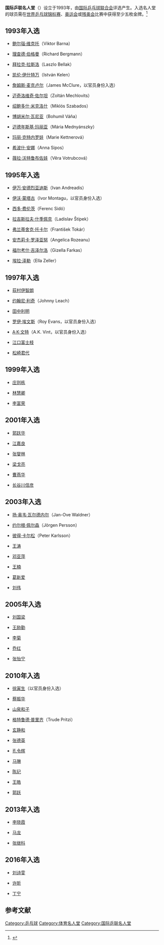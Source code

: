 '''国际乒联名人堂'''（{{lang|en|ITTF Hall of Fame}}）设立于1993年，由[[国际乒乓球联合会|国际乒乓球联合会]]评选产生。入选名人堂的球员需在[[世界乒乓球锦标赛|世界乒乓球锦标赛]]、[[奥运会|奥运会]]或[[残奥会|残奥会]]比赛中获得至少五枚金牌。<ref>{{cite web |url=http://www.ittf.com/museum/Hof/ |title=The ITTF Hall of Fame |deadurl=yes |archiveurl=https://web.archive.org/web/20121113190121/http://www.ittf.com/museum/HoF/ |archivedate=2012-11-13 |accessdate=2015-01-06 }}</ref>

== 1993年入选 ==
* {{flagicon|Hungary}} {{flagicon|England}} [[鲍尔瑙·维克托|鲍尔瑙·维克托]]（Viktor Barna）
* {{flagicon|Austria}} {{flagicon|England}} [[理查德·伯格曼|理查德·伯格曼]]（Richard Bergmann）
* {{flagicon|Hungary}} {{flagicon|USA}} [[拜拉克·拉斯洛|拜拉克·拉斯洛]]（Laszlo Bellak）
* {{flagicon|Hungary}} [[凯伦·伊什特万|凯伦·伊什特万]]（István Kelen）
* {{flagicon|United States}} [[詹姆斯·麦克卢尔|詹姆斯·麦克卢尔]]（James McClure，以官员身份入选）
* {{flagicon|Hungary}} [[迈奇洛维奇·佐尔坦|迈奇洛维奇·佐尔坦]]（Zoltán Mechlovits）
* {{flagicon|Hungary}} [[绍鲍多什·米克洛什|绍鲍多什·米克洛什]]（Miklós Szabados）
* {{flagicon|Czechoslovakia}} [[博胡米尔·瓦尼亚|博胡米尔·瓦尼亚]]（Bohumil Váňa）
* {{flagicon|Hungary}} [[迈德年斯基·玛丽亚|迈德年斯基·玛丽亚]]（Mária Mednyánszky）
* {{flagicon|Czechoslovakia}} [[玛丽·克特内罗娃|玛丽·克特内罗娃]]（Marie Kettnerová）
* {{flagicon|Hungary}} [[希波什·安娜|希波什·安娜]]（Anna Sipos）
* {{flagicon|Czechoslovakia}} [[薇拉·沃特鲁布佐娃|薇拉·沃特鲁布佐娃]]（Věra Votrubcová）

==1995年入选==
* {{flagicon|Czechoslovakia}} [[伊万·安德烈亚迪斯|伊万·安德烈亚迪斯]]（Ivan Andreadis）
* {{flagicon|ENG}} [[伊沃·蒙塔古|伊沃·蒙塔古]]（Ivor Montagu，以官员身份入选）
* {{flagicon|Hungary}} [[西多·费伦茨|西多·费伦茨]]（Ferenc Sidó）
* {{flagicon|Czechoslovakia}} [[拉吉斯拉夫·什季佩克|拉吉斯拉夫·什季佩克]]（Ladislav Štípek）
* {{flagicon|Czechoslovakia}} [[弗兰蒂舍克·托卡尔|弗兰蒂舍克·托卡尔]]（František Tokár）
* {{flagicon|Romania}} [[安杰莉卡·罗泽亚努|安杰莉卡·罗泽亚努]]（Angelica Rozeanu）
* {{flagicon|Hungary}} [[福尔考什·吉泽尔洛|福尔考什·吉泽尔洛]]（Gizella Farkas）
* {{flagicon|Romania}} [[埃拉·泽勒|埃拉·泽勒]]（Ella Zeller）

==1997年入选==
* {{flagicon|Japan}} [[荻村伊智朗|荻村伊智朗]]
* {{flagicon|England}} [[约翰尼·利奇|约翰尼·利奇]]（Johnny Leach）
* {{flagicon|Japan}} [[田中利明|田中利明]]
* {{flagicon|Wales}} [[罗伊·埃文斯|罗伊·埃文斯]]（Roy Evans，以官员身份入选）
* {{flagicon|England}} [[A·K·文特|A·K·文特]]（A.K. Vint，以官员身份入选）
* {{flagicon|Japan}} [[江口富士枝|江口富士枝]]
* {{flagicon|Japan}} [[松崎君代|松崎君代]]

==1999年入选==
* {{flagicon|China}} [[庄则栋|庄则栋]]
* {{flagicon|China}} [[林慧卿|林慧卿]]
* {{flagicon|China}} [[李富荣_(乒乓球运动员)|李富荣]]

==2001年入选==
* {{flagicon|China}} [[郭跃华|郭跃华]]
* {{flagicon|China}} [[江嘉良|江嘉良]]
* {{flagicon|China}} [[张燮林|张燮林]]
* {{flagicon|China}} [[梁戈亮|梁戈亮]]
* {{flagicon|China}} [[曹燕华|曹燕华]]
* {{flagicon|Japan}} [[长谷川信彦|长谷川信彦]]

==2003年入选==
* {{flagicon|Sweden}} [[扬·奥韦·瓦尔德内尔|扬·奥韦·瓦尔德内尔]]（Jan-Ove Waldner）
* {{flagicon|Sweden}} [[约尔根·佩尔森|约尔根·佩尔森]]（Jörgen Persson）
* {{flagicon|Sweden}} [[彼得·卡尔松|彼得·卡尔松]]（Peter Karlsson）
* {{flagicon|China}} [[王涛_(乒乓球运动员)|王涛]]
* {{flagicon|China}} [[邓亚萍|邓亚萍]]
* {{flagicon|China}} [[王楠|王楠]]
* {{flagicon|China}} [[葛新爱|葛新爱]]
* {{flagicon|China}} [[刘伟_(乒乓球运动员)|刘伟]]

==2005年入选==
* {{flagicon|China}} [[刘国梁|刘国梁]]
* {{flagicon|China}} [[王励勤|王励勤]]
* {{flagicon|China}} [[李菊|李菊]]
* {{flagicon|China}} [[乔红|乔红]]
* {{flagicon|China}} [[张怡宁|张怡宁]]

==2010年入选==
* {{flagicon|CHN}} [[徐寅生|徐寅生]]（以官员身份入选）
* {{flagicon|CHN}} [[蔡振华|蔡振华]]
* {{flagicon|JPN}} [[山泉和子|山泉和子]]
* {{flagicon|AUT}} [[格特鲁德·普里齐|格特鲁德·普里齐]]（Trude Pritzi）
* {{flagicon|KOR}} [[玄静和|玄静和]]
* {{flagicon|CHN}} [[张德英|张德英]]
* {{flagicon|CHN}} [[孔令辉|孔令辉]]
* {{flagicon|CHN}} [[马琳|马琳]]
* {{flagicon|CHN}} [[陈玘|陈玘]]
* {{flagicon|CHN}} [[王皓_(乒乓球运动员)|王皓]]
* {{flagicon|CHN}} [[郭跃|郭跃]]

==2013年入选==
* {{flagicon|CHN}} [[李晓霞|李晓霞]]
* {{flagicon|CHN}} [[马龙_(乒乓球运动员)|马龙]]
* {{flagicon|CHN}} [[张继科|张继科]]

==2016年入选==
* {{flagicon|CHN}} [[刘诗雯|刘诗雯]]
* {{flagicon|CHN}} [[许昕|许昕]]
* {{flagicon|CHN}} [[丁宁|丁宁]]

==参考文献==
{{reflist}}

[[Category:乒乓球|Category:乒乓球]]
[[Category:体育名人堂|Category:体育名人堂]]
[[Category:国际乒联名人堂|Category:国际乒联名人堂]]